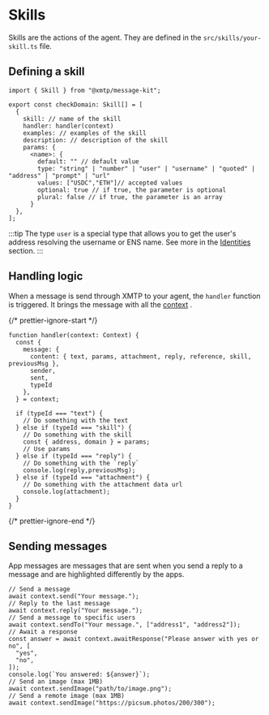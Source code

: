 # Skills

Skills are the actions of the agent. They are defined in the `src/skills/your-skill.ts` file.

## Defining a skill

```tsx
import { Skill } from "@xmtp/message-kit";

export const checkDomain: Skill[] = [
  {
    skill: // name of the skill
    handler: handler(context)
    examples: // examples of the skill
    description: // description of the skill
    params: {
      <name>: {
        default: "" // default value
        type: "string" | "number" | "user" | "username" | "quoted" | "address" | "prompt" | "url"
        values: ["USDC","ETH"]// accepted values
        optional: true // if true, the parameter is optional
        plural: false // if true, the parameter is an array
      }
  },
];
```

:::tip
The type `user` is a special type that allows you to get the user's address resolving the username or ENS name. See more in the [Identities](/plugins/resolver) section.
:::

## Handling logic

When a message is send through XMTP to your agent, the `handler` function is triggered. It brings the message with all the [context](/concepts/xmtp) .

{/* prettier-ignore-start */}

```tsx [src/index.ts]
function handler(context: Context) {
  const {
    message: {
      content: { text, params, attachment, reply, reference, skill, previousMsg },
      sender,
      sent,
      typeId
    },
  } = context;

  if (typeId === "text") {
    // Do something with the text
  } else if (typeId === "skill") {
    // Do something with the skill
    const { address, domain } = params;
    // Use params
  } else if (typeId === "reply") {
    // Do something with the `reply`
    console.log(reply,previousMsg);
  } else if (typeId === "attachment") {
    // Do something with the attachment data url
    console.log(attachment);
  }
}
```

{/* prettier-ignore-end */}

## Sending messages

App messages are messages that are sent when you send a reply to a message and are highlighted differently by the apps.

```tsx
// Send a message
await context.send("Your message.");
// Reply to the last message
await context.reply("Your message.");
// Send a message to specific users
await context.sendTo("Your message.", ["address1", "address2"]);
// Await a response
const answer = await context.awaitResponse("Please answer with yes or no", [
  "yes",
  "no",
]);
console.log(`You answered: ${answer}`);
// Send an image (max 1MB)
await context.sendImage("path/to/image.png");
// Send a remote image (max 1MB)
await context.sendImage("https://picsum.photos/200/300");
```
